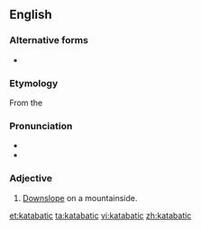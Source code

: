==English==

===Alternative forms===
* {{l/en|catabatic}}

===Etymology===
From the {{etyl|grc|en}} {{term|κατάβασις||descent|tr=katábasis|lang=grc}}

===Pronunciation===
* {{IPA|kætəˈbætɪk}}
* {{rhymes|ætɪk}}

===Adjective===
{{en-adj|-}}
{{wikipedia|Katabatic wind}}

# {{context|meteorology|of airflow|lang=en}} [[downslope|Downslope]] on a mountainside.

[[et:katabatic]]
[[ta:katabatic]]
[[vi:katabatic]]
[[zh:katabatic]]